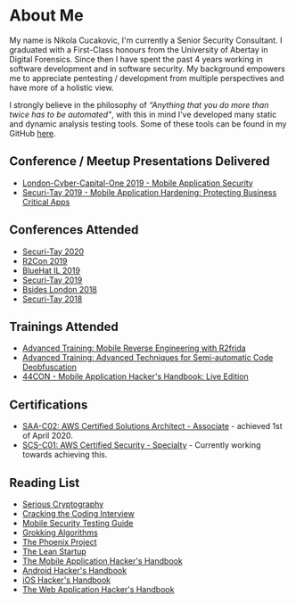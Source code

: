 
<div className={styles.Document}>

# About Me
My name is Nikola Cucakovic, I'm currently a Senior Security Consultant. I graduated with a First-Class honours from the University of Abertay in Digital Forensics. Since then I have spent the past 4 years working in software development and in software security. My background empowers me to appreciate pentesting / development from multiple perspectives and have more of a holistic view.

I strongly believe in the philosophy of _“Anything that you do more than twice has to be automated"_, with this in mind I've developed many static and dynamic analysis testing tools. Some of these tools can be found in my GitHub [here](https://github.com/arbitraryrw).

## Conference / Meetup Presentations Delivered
- [London-Cyber-Capital-One 2019 - Mobile Application Security](https://www.meetup.com/London-Cyber-Capital-One/events/260303865/)
- [Securi-Tay 2019 - Mobile Application Hardening: Protecting Business Critical Apps](https://2019.securi-tay.co.uk/#schedule)

## Conferences Attended
- [Securi-Tay 2020](https://2020.securi-tay.co.uk/)
- [R2Con 2019](https://rada.re/con/2019/)
- [BlueHat IL 2019](https://www.bluehatil.com/2019)
- [Securi-Tay 2019](https://2019.securi-tay.co.uk/)
- [Bsides London 2018](https://www.securitybsides.org.uk/June2018/index.html)
- [Securi-Tay 2018](https://2018.securi-tay.co.uk/)

## Trainings Attended
- [Advanced Training: Mobile Reverse Engineering with R2frida](https://rada.re/con/2019/agenda.html)
- [Advanced Training: Advanced Techniques for Semi-automatic Code Deobfuscation](https://rada.re/con/2019/agenda.html)
- [44CON - Mobile Application Hacker's Handbook: Live Edition](https://44con.com/44con/44con-2018/44con-2018-training/dominic-chell-mobile-application-hackers-handbook-live-edition-2018/)

## Certifications
- [SAA-C02: AWS Certified Solutions Architect - Associate](https://aws.amazon.com/certification/certified-solutions-architect-associate/) - achieved 1st of April 2020.
- [SCS-C01: AWS Certified Security - Specialty](https://aws.amazon.com/certification/certified-security-specialty/) - Currently working towards achieving this.

## Reading List
- [Serious Cryptography](https://www.amazon.co.uk/Serious-Cryptography-Practical-Introduction-Encryption-ebook/dp/B0722MTGQV)
- [Cracking the Coding Interview](https://www.amazon.co.uk/Cracking-Coding-Interview-6th-Programming/dp/0984782850)
- [Mobile Security Testing Guide](https://mobile-security.gitbook.io/mobile-security-testing-guide/)
- [Grokking Algorithms](https://www.amazon.co.uk/Grokking-Algorithms-illustrated-programmers-curious/dp/1617292230)
- [The Phoenix Project](https://www.amazon.co.uk/Phoenix-Project-DevOps-Helping-Business-ebook/dp/B00AZRBLHO)
- [The Lean Startup](https://www.amazon.co.uk/Lean-Startup-Innovation-Successful-Businesses/dp/0670921602)
- [The Mobile Application Hacker's Handbook](https://www.amazon.co.uk/Mobile-Application-Hackers-Handbook/dp/1118958500)
- [Android Hacker's Handbook](https://www.amazon.co.uk/iOS-Hackers-Handbook-Charlie-Miller/dp/1118204123)
- [iOS Hacker's Handbook](https://www.amazon.co.uk/iOS-Hackers-Handbook-Charlie-Miller/dp/1118204123)
- [The Web Application Hacker's Handbook](https://www.amazon.co.uk/Web-Application-Hackers-Handbook-Exploiting/dp/1118026470)

</div>
